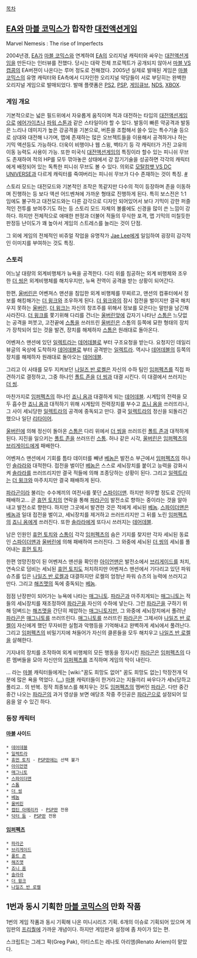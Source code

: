 [[목차]]

== [[EA]]와 [[마블 코믹스]]가 합작한 [[대전액션게임]] ==

Marvel Nemesis : The rise of Imperfects

2004년경, [[EA]]가 [[마블 코믹스]]와 연계하여 [[EA]]의 오리지널 캐릭터와 싸우는 [[대전액션게임]]을 만든다는 인터뷰를 전했다. 당시는 대략 전체 프로젝트가 공개되지 않아서 [[마블 VS 캡콤]]의 EA버젼이 나온다는 루머 정도로 전해졌다.
2005년 실제로 발매된 게임은 [[마블 코믹스]]의 유명 캐릭터와 EA측에서 디자인한 오리지널 악당들이 서로 부딛히는 완벽한 오리지널 게임으로 발매되었다.
발매 플랫폼은 [[PS2]], [[PSP]], [[게임큐브]], [[NDS]], [[XBOX]].

=== 게임 개요 ===
기본적으로는 넓은 필드위에서 자유롭게 움직이며 적과 대전하는 타입의 [[대전액션게임]]으로 [[에어가이츠]]나 [[파워 스톤]]과 같은 스타일이라 할 수 있다. 발동이 빠른 약공격과 발동은 느리나 데미지가 높은 강공격을 기본으로, 버튼을 조합해서 쓸수 있는 특수기술 등으로 상대와 대전해 나가며, 맵에 존재하는 많은 오브젝트들을 이용해서 공격하거나 하는 기믹 액션등도 가능하다. 더욱이 비행이나 웹 스윙, 벽타기 등 각 캐릭터가 가진 고유의 이동 능력도 사용이 가능.
또한 미국식 [[대전액션게임]]의 특징이라 할수 있는 피니쉬 무브도 존재하여 적의 HP를 모두 깎아놓은 상태에서 강 잡기기술을 성공하면 각각의 캐릭터에게 배정되어 있는 독특한 피니쉬 무브도 볼 수 있다. 의외로 [[모탈컴뱃 VS DC UNIVERSE]]과 다르게 캐릭터를 죽여버리는 피니쉬 무브가 다수 존재하는 것이 특징. [http://www.youtube.com/watch?v=BUAmF6yHfZw&feature=related #]

스토리 모드는 대전모드와 기본적인 조작은 똑같지만 다수의 적이 등장하며 존을 이동하며 진행하는 등 보다 액션 어드벤쳐에 가까운 형태로 진행하게 된다. 특히 보스전은 1:1임에도 불구하고 대전모드와는 다른 감각으로 디자인 되어있어서 보다 기믹이 강한 퍼즐적인 전투를 보여주기도 하는 등 스토리 모드 자체의 볼륨에도 신경을 많이 쓴 느낌이 강하다. 하지만 전체적으로 애매한 판정과 더불어 적들의 무식한 포격, 맵 기믹의 미칠듯한 판정등 난이도가 꽤 높아서 게임의 스트레스를 늘리는 것이 단점. 

그 외에 게임의 전체적인 비쥬얼 작업을 유명작가 [[Jae Lee]]에게 일임하여 굉장히 감각적인 이미지를 부여하는 것도 특징. 

=== 스토리 ===
어느날 대량의 외계비행체가 뉴욕을 공격한다. 다리 위를 침공하는 외계 비행체와 조우한 [[더 씽]]은 외계비행체를 해치우지만, 뉴욕 전역이 공격을 받는 상황이 되어간다.

한편, [[울버린]]은 어벤져스 맨션을 침입한 외계 비행체를 무찌르고, 맨션의 컴퓨터에서 정보를 해킹해가는 [[더 윙크]]와 조우하게 된다. [[더 윙크]]와의 잠시 접전을 벌이지만 결국 해치우지 못하는 [[울버린]]. [[더 윙크]]는 자신의 창조주를 위해서 정보를 모은다는 말만을 남긴채 사라진다. [[더 윙크]]를 쫓기위해 다리를 건너는 [[울버린]]앞에 갑자기 나타난 [[스톰]]은 느닷없는 공격을 퍼붓고, 고전끝에 [[스톰]]을 쓰러뜨린 [[울버린]]은 스톰의 등쪽에 묘한 형태의 장치가 장착되어 있는 것을 발견, 장치를 해제하자 [[스톰]]은 원래대로 돌아온다.

어벤져스 맨션에 있던 [[일렉트라]]는 [[데어데블]]로 부터 구조요청을 받는다. 요청지인 데일리 뷰글의 옥상에 도착하자 [[데어데블]]로 부터 공격받는 [[일렉트라]]. 역시나 [[데어데블]]의 등쪽의 장치를 해제하자 원래대로 돌아오는 [[데어데블]]. 

그리고 이 사태를 모두 지켜보던 [[나일즈 반 로켈]]은 자신의 수하 팀인 [[임퍼펙츠]]를 직접 파견하기로 결정하고, 그중 하나인 [[폴트 존]]을 [[더 씽]]과 대결 시킨다. 이 대결에서 쓰러지는 [[더 씽]]. 

마찬가지로 [[임퍼펙츠]]의 하나인 [[죠니 옴]]과 대결하게 되는 [[데어데블]]. 시계탑의 전력을 모두 흡수한 [[죠니 옴]]과 대적하기 위해 시계탑의 전력장치를 부수고 [[죠니 옴]]을 쓰러뜨리나, 그 사이 세뇌당한 [[일렉트라]]의 공격에 중독되고 만다. 결국 [[일렉트라]]의 정신을 되돌리긴 했으나 일단 [[리타이어]].

[[울버린]]에 의해 정신이 돌아온 [[스톰]]은 다리 위에서 [[더 씽]]을 쓰러뜨린 [[폴트 존]]과 대적하게 된다. 지진을 일으키는 [[폴트 존]]을 쓰러뜨린 [[스톰]]. 허나 같은 시각, [[울버린]]은 [[임퍼펙츠]]의 [[브리게이드]]에게 패배한다.

어벤져스 맨션에서 기회를 틈타 데이터를 빼낸 [[베놈]]은 발전소 부근에서 [[임퍼펙츠]]의 하나인 [[솔라라]]와 대적한다. 접전을 벌이던 [[베놈]]은 스스로 세뇌장치를 붙이고 능력을 강화시켜 [[솔라라]]를 쓰러뜨리지만 결국 적들에 의해 조종당하는 상황이 된다. 그리고 [[일렉트라]]는 [[더 윙크]]와 마주치지만 결국 패배하게 된다.

[[파라곤]]이라 불리는 수수께끼의 여전사를 쫓던 [[스파이더맨]]. 하지만 허무할 정도로 간단히 패배하고... 곧 [[휴먼 토치]]의 연락을 통해 [[파라곤]]이 발전소로 향하는 중이라는 것을 알아내고 발전소로 향한다. 하지만 그곳에서 발견한 것은 적에게 세뇌된 [[베놈]]. [[스파이더맨]]은 [[베놈]]과 일대 접전을 벌이고, 세뇌장치를 제거하고 쓰러뜨리지만 그 뒤를 노린 [[임퍼펙츠]]의 [[죠니 옴]]에게 쓰러진다. 또한 [[솔라라]]에게 또다시 쓰러지는 [[데어데블]].

남은 인원인 [[휴먼 토치]]와 [[스톰]]이 각각 [[임퍼펙츠]]의 숨은 기지를 찾지만 각자 세뇌된 동료인 [[스파이더맨]]과 [[울버린]]에 의해 패배하여 쓰러진다. 그 와중에 세뇌된 [[더 씽]]의 세뇌를 풀어내는 [[휴먼 토치]].

한편 엉망진창이 된 어벤져스 맨션을 확인한 [[아이언맨]]은 발전소에서 [[브리게이드]]를 처치, 연속으로 덤비는 세뇌된 [[휴먼 토치]]도 처치하지만 어벤져스 맨션에서 기다리고 있던 파워 슈츠를 입은 [[나일즈 반 로켈]]과 대결하지만 로켈의 엄청난 파워 슈츠의 능력에 쓰러지고 만다. 그리고 [[해즈맷]]의 독에 중독되는 [[베놈]].

점점 난장판이 되어가는 뉴욕에 나타는 [[매그니토]]. [[파라곤]]과 마주치게되는 [[매그니토]]는 적들의 세뇌장치를 재조정하여 [[파라곤]]을 자신의 수하에 넣는다. 그런 [[파라곤]]을 구하기 위해 덤벼드는 [[해즈맷]]을 간단히 제압하는 [[매그니토]]지만, 그 와중에 세뇌장치에서 풀려난 [[파라곤]]은 [[매그니토]]를 쓰러뜨린다. [[매그니토]]를 쓰러뜨린 [[파라곤]]은 그제서야 [[나일즈 반 로켈]]이 자신에게 했던 무자비한 실험과 악행등을 기억해내고 완벽하게 세뇌에서 풀려난다. 그리고 [[임퍼펙츠]]의 비밀기지에 쳐들어가 자신의 클론들을 모두 해치우고 [[나일즈 반 로켈]]을 살해한다. 

기지내의 장치를 조작하여 외계 비행체의 모든 행동을 정지시킨 [[파라곤]]은 [[임퍼펙츠]]의 다른 멤버들을 모아 자신만의 [[임퍼펙츠]]를 조직하며 게임의 막이 내린다.

... 라는 [[마블]] 캐릭터들에게는 [wiki:"꿈도 희망도 없어" 꿈도 희망도 없는] 막장전개 덕분에 많은 욕을 먹었다. ([[...]]) [[마블]] 캐릭터들이 한거라고는 지들끼리 싸우다가 세뇌당하고 풀리고.. 의 반복. 정작 최종보스를 해치우는 것도 [[임퍼펙츠]]의 멤버인 [[파라곤]]. 다만 중간중간 나오는 [[파라곤]]의 과거 영상을 보면 애당초 작중 주인공은 [[파라곤]]으로 설정되어 있음을 알 수 있긴 하다.

=== 등장 캐릭터 ===
==== [[마블]] 사이드 ====
 * [[데어데블]]
 * [[일렉트라]]
 * [[휴먼 토치]] - [[PSP]]판에는 선택 불가
 * [[아이언맨]]
 * [[매그니토]]
 * [[스파이더맨]]
 * [[스톰]]
 * [[더 씽]]
 * [[베놈]]
 * [[울버린]]
 * [[캡틴 아메리카]] - [[PSP]]판 전용
 * [[닥터 둠]] - [[PSP]]판 전용

==== [[임퍼펙츠]] ====
 * [[파라곤]]
 * [[브리게이드]]
 * [[폴트 존]]
 * [[해즈맷]]
 * [[죠니 옴]]
 * [[솔라라]]
 * [[더 윙크]]
 * [[나일즈 반 로켈]]


== 1번과 동시 기획한 [[마블 코믹스]]의 만화 작품 ==
1번의 게임 작품과 동시 기획해 나온 미니시리즈 기획. 6개의 이슈로 기획되어 있으며 게임판의 [[프리퀄]]에 가까운 개념이다. 하지만 게임판과 설정에 좀 차이가 있는 편.

스크립트는 그레그 팍(Greg Pak), 아티스트는 레나토 아리엠(Renato Ariem)이 맡았다.
